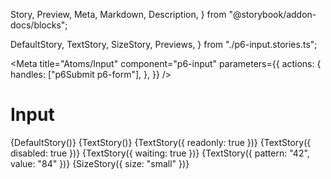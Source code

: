   Story,
  Preview,
  Meta,
  Markdown,
  Description,
} from "@storybook/addon-docs/blocks";


  DefaultStory,
  TextStory,
  SizeStory,
  Previews,
} from "./p6-input.stories.ts";

<Meta
  title="Atoms/Input"
  component="p6-input"
  parameters={{
    actions: {
      handles: ["p6Submit p6-form"],
    },
  }}
/>

# Input

<Preview>
  <Story name="Default" height="58px" parameters={Previews.Default}>
    {DefaultStory()}
  </Story>
</Preview>

<Preview>
  <Story name="Text" height="58px" parameters={Previews.Text()}>
    {TextStory()}
  </Story>
</Preview>

<Preview>
  <Story
    name="Read only"
    height="58px"
    parameters={Previews.Text({ readonly: true })}
  >
    {TextStory({ readonly: true })}
  </Story>
</Preview>

<Preview>
  <Story
    name="Disabled"
    height="58px"
    parameters={Previews.Text({ disabled: true })}
  >
    {TextStory({ disabled: true })}
  </Story>
</Preview>

<Preview>
  <Story
    name="Waiting"
    height="58px"
    parameters={Previews.Text({ waiting: true })}
  >
    {TextStory({ waiting: true })}
  </Story>
</Preview>

<Preview>
  <Story
    name="On error"
    height="58px"
    parameters={Previews.Text({ pattern: "42", value: "84" })}
  >
    {TextStory({ pattern: "42", value: "84" })}
  </Story>
</Preview>

<Preview>
  <Story
    name="Size"
    height="58px"
    parameters={Previews.Text({ size: "small" })}
  >
    {SizeStory({ size: "small" })}
  </Story>
</Preview>

<Description markdown={Readme} />
